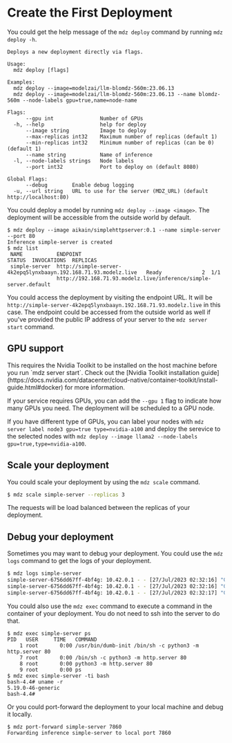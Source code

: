 # Create the First Deployment

You could get the help message of the `mdz deploy` command by running `mdz deploy -h`.

```
Deploys a new deployment directly via flags.

Usage:
  mdz deploy [flags]

Examples:
  mdz deploy --image=modelzai/llm-blomdz-560m:23.06.13
  mdz deploy --image=modelzai/llm-blomdz-560m:23.06.13 --name blomdz-560m --node-labels gpu=true,name=node-name

Flags:
      --gpu int               Number of GPUs
  -h, --help                  help for deploy
      --image string          Image to deploy
      --max-replicas int32    Maximum number of replicas (default 1)
      --min-replicas int32    Minimum number of replicas (can be 0) (default 1)
      --name string           Name of inference
  -l, --node-labels strings   Node labels
      --port int32            Port to deploy on (default 8080)

Global Flags:
      --debug        Enable debug logging
  -u, --url string   URL to use for the server (MDZ_URL) (default http://localhost:80)
```

You could deploy a model by running `mdz deploy --image <image>`. The deployment will be accessible from the outside world by default.

```
$ mdz deploy --image aikain/simplehttpserver:0.1 --name simple-server --port 80
Inference simple-server is created
$ mdz list
 NAME           ENDPOINT                                                          STATUS  INVOCATIONS  REPLICAS 
 simple-server  http://simple-server-4k2epq5lynxbaayn.192.168.71.93.modelz.live   Ready             2  1/1      
                http://192.168.71.93.modelz.live/inference/simple-server.default                                 
```

You could access the deployment by visiting the endpoint URL. It will be `http://simple-server-4k2epq5lynxbaayn.192.168.71.93.modelz.live` in this case. The endpoint could be accessed from the outside world as well if you've provided the public IP address of your server to the `mdz server start` command.

## GPU support

 
<Callout type="info" emoji="⚠️">
  This requires the Nvidia Toolkit to be installed on the host machine before you run `mdz server start`. Check out the [Nvidia Toolkit installation guide](https://docs.nvidia.com/datacenter/cloud-native/container-toolkit/install-guide.html#docker) for more information.
</Callout>

If your service requires GPUs, you can add the `--gpu 1` flag to indicate how many GPUs you need. The deployment will be scheduled to a GPU node.

If you have different type of GPUs, you can label your nodes with `mdz server label node3 gpu=true type=nvidia-a100` and deploy the serevice to the selected nodes with `mdz deploy --image llama2 --node-labels gpu=true,type=nvidia-a100`.

## Scale your deployment

You could scale your deployment by using the `mdz scale` command.

```bash
$ mdz scale simple-server --replicas 3
```

The requests will be load balanced between the replicas of your deployment.

## Debug your deployment

Sometimes you may want to debug your deployment. You could use the `mdz logs` command to get the logs of your deployment.

```bash
$ mdz logs simple-server
simple-server-6756dd67ff-4bf4g: 10.42.0.1 - - [27/Jul/2023 02:32:16] "GET / HTTP/1.1" 200 -
simple-server-6756dd67ff-4bf4g: 10.42.0.1 - - [27/Jul/2023 02:32:16] "GET / HTTP/1.1" 200 -
simple-server-6756dd67ff-4bf4g: 10.42.0.1 - - [27/Jul/2023 02:32:17] "GET / HTTP/1.1" 200 -
```

You could also use the `mdz exec` command to execute a command in the container of your deployment. You do not need to ssh into the server to do that.

```
$ mdz exec simple-server ps
PID   USER     TIME   COMMAND
    1 root       0:00 /usr/bin/dumb-init /bin/sh -c python3 -m http.server 80
    7 root       0:00 /bin/sh -c python3 -m http.server 80
    8 root       0:00 python3 -m http.server 80
    9 root       0:00 ps
$ mdz exec simple-server -ti bash
bash-4.4# uname -r
5.19.0-46-generic
bash-4.4# 
```

Or you could port-forward the deployment to your local machine and debug it locally.

```
$ mdz port-forward simple-server 7860
Forwarding inference simple-server to local port 7860
```
